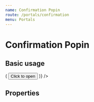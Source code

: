 ```yaml
---
name: Confirmation Popin
route: /portals/confirmation
menu: Portals
---
```



# Confirmation Popin

## Basic usage

<Playground>
  <ConfirmationPopin
    question="Can you confirm by clicking on OK, else click Cancel ?"
    className="default-theme"
    onClickOk={console.log}
    onClickCancel={console.log}
    renderTrigger={({ show }) => (
      <button onClick={show} className="btn btn-primary">
        Click to open
      </button>
    )}
  />
</Playground>

## Properties

<PropsTable of={ConfirmationPopin} />
